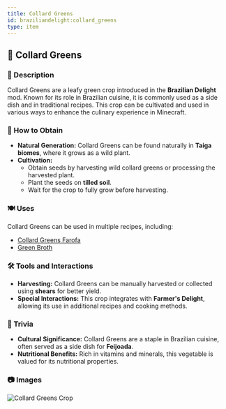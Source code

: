 ```yaml
---
title: Collard Greens
id: braziliandelight:collard_greens
type: item
---
```


## 🌱 Collard Greens

### 📜 Description
Collard Greens are a leafy green crop introduced in the **Brazilian Delight** mod. Known for its role in Brazilian cuisine, it is commonly used as a side dish and in traditional recipes. This crop can be cultivated and used in various ways to enhance the culinary experience in Minecraft.

### 🌾 How to Obtain
- **Natural Generation:** Collard Greens can be found naturally in **Taiga biomes**, where it grows as a wild plant.
- **Cultivation:**
  - Obtain seeds by harvesting wild collard greens or processing the harvested plant.
  - Plant the seeds on **tilled soil**.
  - Wait for the crop to fully grow before harvesting.

### 🍽️ Uses
Collard Greens can be used in multiple recipes, including:
- [Collard Greens Farofa](https://moddedmc.wiki/en/project/braziliandelight/docs/recipes)
- [Green Broth](https://moddedmc.wiki/en/project/braziliandelight/docs/recipes)

### 🛠️ Tools and Interactions
- **Harvesting:** Collard Greens can be manually harvested or collected using **shears** for better yield.
- **Special Interactions:** This crop integrates with **Farmer's Delight**, allowing its use in additional recipes and cooking methods.

### 📌 Trivia
- **Cultural Significance:** Collard Greens are a staple in Brazilian cuisine, often served as a side dish for **Feijoada**.
- **Nutritional Benefits:** Rich in vitamins and minerals, this vegetable is valued for its nutritional properties.

### 📷 Images
<img src="https://github.com/danbrown/deltaboxwiki/blob/main/docs/braziliandelight/.assets/images/brazilliandelight/crops/collard_crop.png?raw=true" alt="Collard Greens Crop"/>